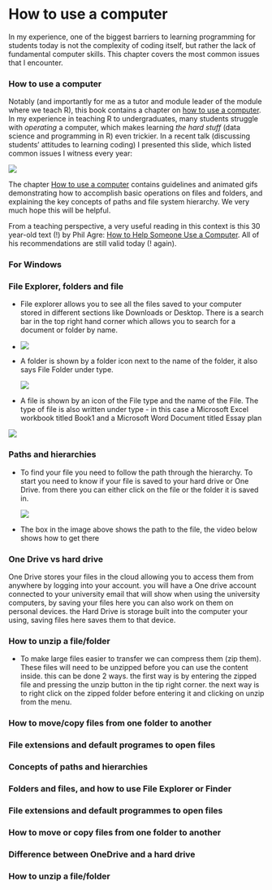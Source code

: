 # How to use a computer

In my experience, one of the biggest barriers to learning programming for students today is not the complexity of coding itself, but rather the lack of fundamental computer skills. This chapter covers the most common issues that I encounter.


### How to use a computer

Notably (and importantly for me as a tutor and module leader of the module where we teach R), this book contains a chapter on [how to use a computer](how_to_use_a_computer.html). In my experience in teaching R to undergraduates, many students struggle with _operating_ a computer, which makes learning _the hard stuff_ (data science and programming in R) even trickier. In a recent talk (discussing students' attitudes to learning coding) I presented this slide, which listed common issues I witness every year:

![](images/windows_101_slide.png)

The chapter [How to use a computer](how_to_use_a_computer.html) contains guidelines and animated gifs demonstrating how to accomplish basic operations on files and folders, and explaining the key concepts of paths and file system hierarchy. We very much hope this will be helpful.

From a teaching perspective, a very useful reading in this context is this 30 year-old text (!) by Phil Agre: [How to Help Someone Use a Computer](https://www.librarian.net/stax/4965/how-to-help-someone-use-a-computer-by-phil-agre/). All of his recommendations are still valid today (! again).


### For Windows

### File Explorer, folders and file

-   File explorer allows you to see all the files saved to your computer stored in different sections like Downloads or Desktop. There is a search bar in the top right hand corner which allows you to search for a document or folder by name.

-   ![](images/Screenshot%202025-01-27%20141717.png)

-   A folder is shown by a folder icon next to the name of the folder, it also says File Folder under type.

    ![](images/Screenshot%202025-01-27%20142022.png)

-   A file is shown by an icon of the File type and the name of the File. The type of file is also written under type - in this case a Microsoft Excel workbook titled Book1 and a Microsoft Word Document titled Essay plan

![](images/Screenshot%202025-01-27%20142052.png)

### Paths and hierarchies

-   To find your file you need to follow the path through the hierarchy. To start you need to know if your file is saved to your hard drive or One Drive. from there you can either click on the file or the folder it is saved in.

    ![](images/Screenshot%202025-02-05%20141435.png)

-   The box in the image above shows the path to the file, the video below shows how to get there

### One Drive vs hard drive

One Drive stores your files in the cloud allowing you to access them from anywhere by logging into your account. you will have a One drive account connected to your university email that will show when using the university computers, by saving your files here you can also work on them on personal devices. the Hard Drive is storage built into the computer your using, saving files here saves them to that device.

### How to unzip a file/folder

-   To make large files easier to transfer we can compress them (zip them). These files will need to be unzipped before you can use the content inside. this can be done 2 ways. the first way is by entering the zipped file and pressing the unzip button in the tip right corner. the next way is to right click on the zipped folder before entering it and clicking on unzip from the menu.

### How to move/copy files from one folder to another

### File extensions and default programes to open files


### Concepts of paths and hierarchies

### Folders and files, and how to use File Explorer or Finder

### File extensions and default programmes to open files

### How to move or copy files from one folder to another

### Difference between OneDrive and a hard drive

### How to unzip a file/folder

